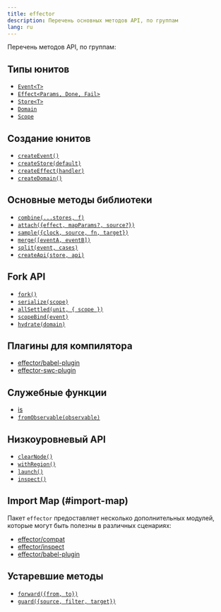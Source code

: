 ```yaml
---
title: effector
description: Перечень основных методов API, по группам
lang: ru
---
```


Перечень методов API, по группам:

## Типы юнитов

- [`Event<T>`](/ru/api/effector/Event)
- [`Effect<Params, Done, Fail>`](/ru/api/effector/Effect)
- [`Store<T>`](/ru/api/effector/Store)
- [`Domain`](/ru/api/effector/Domain)
- [`Scope`](/ru/api/effector/Scope)

## Создание юнитов

- [`createEvent()`](/ru/api/effector/createEvent)
- [`createStore(default)`](/ru/api/effector/createStore)
- [`createEffect(handler)`](/ru/api/effector/createEffect)
- [`createDomain()`](/ru/api/effector/createDomain)

## Основные методы библиотеки

- [`combine(...stores, f)`](/ru/api/effector/combine)
- [`attach({effect, mapParams?, source?})`](/ru/api/effector/attach)
- [`sample({clock, source, fn, target})`](/ru/api/effector/sample)
- [`merge([eventA, eventB])`](/ru/api/effector/merge)
- [`split(event, cases)`](/ru/api/effector/split)
- [`createApi(store, api)`](/ru/api/effector/createApi)

## Fork API

- [`fork()`](/ru/api/effector/fork)
- [`serialize(scope)`](/ru/api/effector/serialize)
- [`allSettled(unit, { scope })`](/ru/api/effector/allSettled)
- [`scopeBind(event)`](/ru/api/effector/scopeBind)
- [`hydrate(domain)`](/ru/api/effector/hydrate)

## Плагины для компилятора

- [effector/babel-plugin](/ru/api/effector/babel-plugin)
- [effector-swc-plugin](https://github.com/kireevmp/effector-swc-plugin)

## Служебные функции

- [is](/ru/api/effector/is)
- [`fromObservable(observable)`](/ru/api/effector/fromObservable)

## Низкоуровневый API

- [`clearNode()`](/ru/api/effector/clearNode)
- [`withRegion()`](/ru/api/effector/withRegion)
- [`launch()`](/ru/api/effector/launch)
- [`inspect()`](/ru/api/effector/inspect)

## Import Map (#import-map)

Пакет `effector` предоставляет несколько дополнительных модулей, которые могут быть полезны в различных сценариях:

- [effector/compat](/ru/api/effector/module/compat)
- [effector/inspect](/ru/api/effector/module/inspect)
- [effector/babel-plugin](/ru/api/effector/module/babel-plugin)

## Устаревшие методы

- [`forward({from, to})`](/ru/api/effector/forward)
- [`guard({source, filter, target})`](/ru/api/effector/guard)
